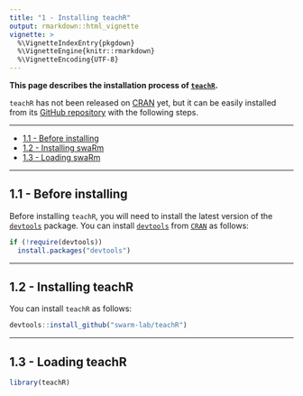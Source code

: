 ```yaml
---
title: "1 - Installing teachR"
output: rmarkdown::html_vignette
vignette: >
  %\VignetteIndexEntry{pkgdown}
  %\VignetteEngine{knitr::rmarkdown}
  %\VignetteEncoding{UTF-8}
---
```


__This page describes the installation process of [`teachR`](https://github.com/swarm-lab/teachR).__ 

`teachR` has not been released on [CRAN](https://cran.r-project.org/) yet, but it 
can be easily installed from its [GitHub repository](https://github.com/swarm-lab/teachR)
with the following steps. 

---

+ [1.1 - Before installing ](#before-installing)
+ [1.2 - Installing swaRm](#installing-teachr)
+ [1.3 - Loading swaRm](#loading-teachr)
  
---

## 1.1 - Before installing

Before installing `teachR`, you will need to install the latest version of the [`devtools`](https://CRAN.R-project.org/package=devtools) package. You can install [`devtools`](https://CRAN.R-project.org/package=devtools)  from 
[`CRAN`](https://cran.r-project.org) as follows: 

```r
if (!require(devtools))
  install.packages("devtools")
```

---

## 1.2 - Installing teachR

You can install `teachR` as follows:

```r
devtools::install_github("swarm-lab/teachR")
```

---

## 1.3 - Loading teachR

```r
library(teachR)
```
